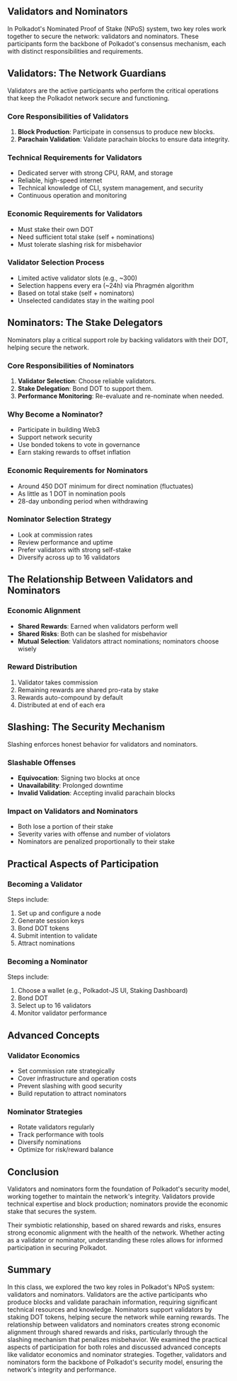 ## Validators and Nominators

<ResponsiveIframe
  src="https://drive.google.com/file/d/1Td4wVlGvruSoTbU9egmW9Xb80RK-ip-2/preview"
  title="Validators and Nominators"
/>

In Polkadot's Nominated Proof of Stake (NPoS) system, two key roles work together to secure the network: validators and nominators. These participants form the backbone of Polkadot's consensus mechanism, each with distinct responsibilities and requirements.

## Validators: The Network Guardians

Validators are the active participants who perform the critical operations that keep the Polkadot network secure and functioning.

### Core Responsibilities of Validators

1. **Block Production**: Participate in consensus to produce new blocks.
2. **Parachain Validation**: Validate parachain blocks to ensure data integrity.

### Technical Requirements for Validators

- Dedicated server with strong CPU, RAM, and storage
- Reliable, high-speed internet
- Technical knowledge of CLI, system management, and security
- Continuous operation and monitoring

### Economic Requirements for Validators

- Must stake their own DOT
- Need sufficient total stake (self + nominations)
- Must tolerate slashing risk for misbehavior

### Validator Selection Process

- Limited active validator slots (e.g., ~300)
- Selection happens every era (~24h) via Phragmén algorithm
- Based on total stake (self + nominators)
- Unselected candidates stay in the waiting pool

## Nominators: The Stake Delegators

Nominators play a critical support role by backing validators with their DOT, helping secure the network.

### Core Responsibilities of Nominators

1. **Validator Selection**: Choose reliable validators.
2. **Stake Delegation**: Bond DOT to support them.
3. **Performance Monitoring**: Re-evaluate and re-nominate when needed.

### Why Become a Nominator?

- Participate in building Web3
- Support network security
- Use bonded tokens to vote in governance
- Earn staking rewards to offset inflation

### Economic Requirements for Nominators

- Around 450 DOT minimum for direct nomination (fluctuates)
- As little as 1 DOT in nomination pools
- 28-day unbonding period when withdrawing

### Nominator Selection Strategy

- Look at commission rates
- Review performance and uptime
- Prefer validators with strong self-stake
- Diversify across up to 16 validators

## The Relationship Between Validators and Nominators

### Economic Alignment

- **Shared Rewards**: Earned when validators perform well
- **Shared Risks**: Both can be slashed for misbehavior
- **Mutual Selection**: Validators attract nominations; nominators choose wisely

### Reward Distribution

1. Validator takes commission
2. Remaining rewards are shared pro-rata by stake
3. Rewards auto-compound by default
4. Distributed at end of each era

## Slashing: The Security Mechanism

Slashing enforces honest behavior for validators and nominators.

### Slashable Offenses

- **Equivocation**: Signing two blocks at once
- **Unavailability**: Prolonged downtime
- **Invalid Validation**: Accepting invalid parachain blocks

### Impact on Validators and Nominators

- Both lose a portion of their stake
- Severity varies with offense and number of violators
- Nominators are penalized proportionally to their stake

## Practical Aspects of Participation

### Becoming a Validator

Steps include:

1. Set up and configure a node
2. Generate session keys
3. Bond DOT tokens
4. Submit intention to validate
5. Attract nominations

### Becoming a Nominator

Steps include:

1. Choose a wallet (e.g., Polkadot-JS UI, Staking Dashboard)
2. Bond DOT
3. Select up to 16 validators
4. Monitor validator performance

## Advanced Concepts

### Validator Economics

- Set commission rate strategically
- Cover infrastructure and operation costs
- Prevent slashing with good security
- Build reputation to attract nominators

### Nominator Strategies

- Rotate validators regularly
- Track performance with tools
- Diversify nominations
- Optimize for risk/reward balance

## Conclusion

Validators and nominators form the foundation of Polkadot's security model, working together to maintain the network's integrity. Validators provide technical expertise and block production; nominators provide the economic stake that secures the system.

Their symbiotic relationship, based on shared rewards and risks, ensures strong economic alignment with the health of the network. Whether acting as a validator or nominator, understanding these roles allows for informed participation in securing Polkadot.

## Summary

In this class, we explored the two key roles in Polkadot's NPoS system: validators and nominators. Validators are the active participants who produce blocks and validate parachain information, requiring significant technical resources and knowledge. Nominators support validators by staking DOT tokens, helping secure the network while earning rewards. The relationship between validators and nominators creates strong economic alignment through shared rewards and risks, particularly through the slashing mechanism that penalizes misbehavior. We examined the practical aspects of participation for both roles and discussed advanced concepts like validator economics and nominator strategies. Together, validators and nominators form the backbone of Polkadot's security model, ensuring the network's integrity and performance.

